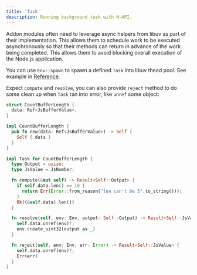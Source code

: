 ```yaml
---
title: 'Task'
description: Running background task with N-API.
---
```


Addon modules often need to leverage async helpers from libuv as part of their implementation. This allows them to schedule work to be executed asynchronously so that their methods can return in advance of the work being completed. This allows them to avoid blocking overall execution of the Node.js application.

You can use `Env::spawn` to spawn a defined `Task` into libuv thead pool. See example in [Reference](./ref).

Expect `compute` and `resolve`, you can also provide `reject` method to do some clean up when `Task` ran into error, like `unref` some object:

```rust
struct CountBufferLength {
  data: Ref<JsBufferValue>,
}

impl CountBufferLength {
  pub fn new(data: Ref<JsBufferValue>) -> Self {
    Self { data }
  }
}

impl Task for CountBufferLength {
  type Output = usize;
  type JsValue = JsNumber;

  fn compute(&mut self) -> Result<Self::Output> {
    if self.data.len() == 10 {
      return Err(Error::from_reason("len can't be 5".to_string()));
    }
    Ok((&self.data).len())
  }

  fn resolve(self, env: Env, output: Self::Output) -> Result<Self::JsValue> {
    self.data.unref(env)?;
    env.create_uint32(output as _)
  }

  fn reject(self, env: Env, err: Error) -> Result<Self::JsValue> {
    self.data.unref(env)?;
    Err(err)
  }
}
```
